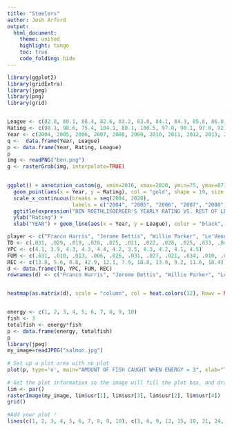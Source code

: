 ```yaml
---
title: "Steelers"
author: Josh Arford
output:
  html_document:
    theme: united
    highlight: tango
    toc: true
    code_folding: hide
---
```

```r
library(ggplot2)
library(gridExtra)
library(jpeg)
library(png)
library(grid)



```

```r
League <- c(82.8, 80.1, 80.4, 82.6, 83.2, 83.0, 84.1, 84.3, 85.6, 86.0, 88.9, 90.2, 89.3, 86.9, 92.9 )
Rating <- c(98.1, 98.6, 75.4, 104.1, 80.1, 100.5, 97.0, 90.1, 97.0, 92.0, 103.3, 94.5, 95.4, 93.4, 95.5)
Year <- c(2004, 2005, 2006, 2007, 2008, 2009, 2010, 2011, 2012, 2013, 2014, 2015, 2016, 2017, 2018) 
q <-  data.frame(Year, League)
p <- data.frame(Year, Rating, League)
p
img <- readPNG("ben.png")
g <- rasterGrob(img, interpolate=TRUE)

 
ggplot() + annotation_custom(g, xmin=2016, xmax=2020, ymin=75, ymax=87) + geom_label(x= 2015, y = 79, label="League Average")  +
  geom_point(aes(x = Year, y = Rating), col = "gold", shape = 19, size = 3) +
  scale_x_continuous(breaks = seq(2004, 2020), 
                     labels = c("2004", "2005", "2006", "2007", "2008", "2009", "2010", "2011", "2012", "2013", "2014", "2015", "2016", "2017", "2018", "2019", "2020"), limits = c(2004, 2020)) +
  ggtitle(expression("BEN ROETHLISBERGER'S YEARLY RATING VS. REST OF LEAGUE (QB)")) +
  ylab("Rating") +
  xlab("YEAR") + geom_line(aes(x = Year, y = League), color = "black", lwd = 2)  + theme_dark()


```

```r
player <- c("Franco Harris", "Jerome Bettis", "Willie Parker", "Le'Veon Bell", "John Henry Johnson", "Frank Pollard", "Dick Hoak", "Barry Foster", "Rocky Bleier", "Rashard Mendenhall", "James Conner")
TD <- c(.031, .029, .019, .028, .025, .021, .022, .028, .025, .033, .048)
YPC <- c(4.1, 3.9, 4.3, 4.3, 4.4, 4.2, 3.5, 4.3, 4.2, 4.1, 4.5)
FUM <- c(.031, .010, .013, .006, .026, .031, .027, .021, .034, .010, .016)
REC <- c(13.8, 5.6, 8.8, 42.9, 12.1, 7.9, 10.8, 13.0, 9.2, 11.6, 18.4)
d <- data.frame(TD, YPC, FUM, REC)
rownames(d) <- c("Franco Harris", "Jerome Bettis", "Willie Parker", "Le'Veon Bell", "John Henry Johnson", "Frank Pollard", "Dick Hoak", "Barry Foster", "Rocky Bleier", "Rashard Mendenhall", "James Conner")


heatmap(as.matrix(d), scale = "column", col = heat.colors(12), Rowv = NA, Colv = NA) 



```

```r
energy <- c(1, 2, 3, 4, 5, 6, 7, 8, 9, 10)
fish <- 3
totalfish <- energy*fish
p <- data.frame(energy, totalfish)
p
library(jpeg)
my_image=readJPEG("salmon.jpg")
 
# Set up a plot area with no plot
plot(p, type='n', main="AMOUNT OF FISH CAUGHT WHEN ENERGY = 3", xlab="TIME", ylab="FISH")
 
# Get the plot information so the image will fill the plot box, and draw it
lim <- par()
rasterImage(my_image, lim$usr[1], lim$usr[3], lim$usr[2], lim$usr[4])
grid()
 
#Add your plot !
lines(c(1, 2, 3, 4, 5, 6, 7, 8, 9, 10), c(3, 6, 9, 12, 15, 18, 21, 24, 27, 30), type="b", lwd=5, col="black")

```


